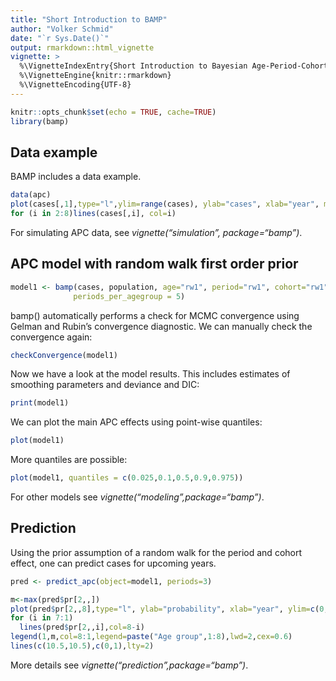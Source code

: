 ```yaml
---
title: "Short Introduction to BAMP"
author: "Volker Schmid"
date: "`r Sys.Date()`"
output: rmarkdown::html_vignette
vignette: >
  %\VignetteIndexEntry{Short Introduction to Bayesian Age-Period-Cohort Modeling and Prediction}
  %\VignetteEngine{knitr::rmarkdown}
  %\VignetteEncoding{UTF-8}
---
```


```r
knitr::opts_chunk$set(echo = TRUE, cache=TRUE)
library(bamp)
```

## Data example

BAMP includes a data example.

```r
data(apc)
plot(cases[,1],type="l",ylim=range(cases), ylab="cases", xlab="year", main="cases per age group")
for (i in 2:8)lines(cases[,i], col=i)
```

For simulating APC data, see *vignette("simulation", package="bamp")*.

## APC model with random walk first order prior
```r
model1 <- bamp(cases, population, age="rw1", period="rw1", cohort="rw1",
              periods_per_agegroup = 5)
```

bamp() automatically performs a check for MCMC convergence using Gelman and Rubin's convergence diagnostic. We can manually check the convergence again:

```r
checkConvergence(model1)
```

Now we have a look at the model results. This includes estimates of smoothing parameters and deviance and DIC:
```r
print(model1)
```

We can plot the main APC effects using point-wise quantiles: 
```r
plot(model1)
```

More quantiles are possible:
```r
plot(model1, quantiles = c(0.025,0.1,0.5,0.9,0.975))
```

For other models see *vignette("modeling",package="bamp")*.

## Prediction

Using the prior assumption of a random walk for the period and cohort effect, one can predict cases for upcoming years. 

```r
pred <- predict_apc(object=model1, periods=3)
```

```r
m<-max(pred$pr[2,,])
plot(pred$pr[2,,8],type="l", ylab="probability", xlab="year", ylim=c(0,m))
for (i in 7:1)
  lines(pred$pr[2,,i],col=8-i)
legend(1,m,col=8:1,legend=paste("Age group",1:8),lwd=2,cex=0.6)
lines(c(10.5,10.5),c(0,1),lty=2)
```

More details see *vignette("prediction",package="bamp")*.
